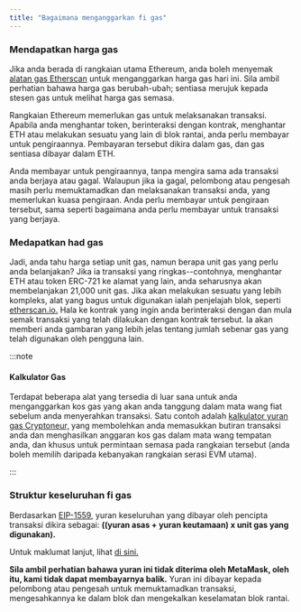 ```yaml
---
title: "Bagaimana menganggarkan fi gas"
---
```


### Mendapatkan harga gas

Jika anda berada di rangkaian utama Ethereum, anda boleh menyemak [alatan gas Etherscan](https://etherscan.io/gastracker) untuk menganggarkan harga gas hari ini. Sila ambil perhatian bahawa harga gas berubah-ubah; sentiasa merujuk kepada stesen gas untuk melihat harga gas semasa.

Rangkaian Ethereum memerlukan gas untuk melaksanakan transaksi. Apabila anda menghantar token, berinteraksi dengan kontrak, menghantar ETH atau melakukan sesuatu yang lain di blok rantai, anda perlu membayar untuk pengiraannya. Pembayaran tersebut dikira dalam gas, dan gas sentiasa dibayar dalam ETH.

Anda membayar untuk pengiraannya, tanpa mengira sama ada transaksi anda berjaya atau gagal. Walaupun jika ia gagal, pelombong atau pengesah masih perlu memuktamadkan dan melaksanakan transaksi anda, yang memerlukan kuasa pengiraan. Anda perlu membayar untuk pengiraan tersebut, sama seperti bagaimana anda perlu membayar untuk transaksi yang berjaya.

### Medapatkan had gas

Jadi, anda tahu harga setiap unit gas, namun berapa unit gas yang perlu anda belanjakan? Jika ia transaksi yang ringkas--contohnya, menghantar ETH atau token ERC-721 ke alamat yang lain, anda seharusnya akan membelanjakan 21,000 unit gas. Jika akan melakukan sesuatu yang lebih kompleks, alat yang bagus untuk digunakan ialah penjelajah blok, seperti [etherscan.io.](https://etherscan.io/) Hala ke kontrak yang ingin anda berinteraksi dengan dan mula semak transaksi yang telah dilakukan dengan kontrak tersebut. Ia akan memberi anda gambaran yang lebih jelas tentang jumlah sebenar gas yang telah digunakan oleh pengguna lain.

:::note

#### Kalkulator Gas

Terdapat beberapa alat yang tersedia di luar sana untuk anda menganggarkan kos gas yang akan anda tanggung dalam mata wang fiat sebelum anda menyerahkan transaksi. Satu contoh adalah [kalkulator yuran gas Cryptoneur,](https://www.cryptoneur.xyz/gas-fees-calculator) yang membolehkan anda memasukkan butiran transaksi anda dan menghasilkan anggaran kos gas dalam mata wang tempatan anda, dan khusus untuk permintaan semasa pada rangkaian tersebut (anda boleh memilih daripada kebanyakan rangkaian serasi EVM utama).

:::

### Struktur keseluruhan fi gas

Berdasarkan [EIP-1559](https://github.com/ethereum/EIPs/blob/master/EIPS/eip-1559.md), yuran keseluruhan yang dibayar oleh pencipta transaksi dikira sebagai: **((yuran asas + yuran keutamaan) x unit gas yang digunakan).**

Untuk maklumat lanjut, lihat [di sini.](/transactions-and-gas/gas-fees/user-guide-gas)

**Sila ambil perhatian bahawa yuran ini tidak diterima oleh MetaMask, oleh itu, kami tidak dapat membayarnya balik.** Yuran ini dibayar kepada pelombong atau pengesah untuk memuktamadkan transaksi, mengesahkannya ke dalam blok dan mengekalkan keselamatan blok rantai.
